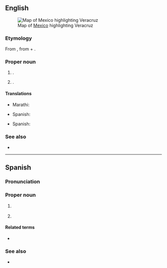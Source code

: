 {{also|Vera Cruz}}
==English==
[[File:Mexico map, MX-VER.svg|thumb|Map of [[Mexico]] highlighting Veracruz]]

===Etymology===
From {{bor|en|es|Veracruz}}, from {{m|es|vero|vera|t=true}} + {{m|es|cruz|t=cross}}.

===Proper noun===
{{en-proper noun}}

# {{place|en|coastal state|in southeastern|c/Mexico}}.
# {{place|en|city|s/Veracruz|c/Mexico}}.

====Translations====
{{trans-top|state of Mexico}}
* Marathi: {{t|mr|वेराक्रुज|n}}
{{trans-mid}}
* Spanish: {{t+|es|Veracruz|f}}
{{trans-bottom}}

{{trans-top|city in Mexico}}
{{trans-mid}}
* Spanish: {{t+|es|Veracruz}}
{{trans-bottom}}

===See also===
* {{pedialite}}

----

==Spanish==

===Pronunciation===
{{es-IPA}}

===Proper noun===
{{es-proper noun|f}}

# {{place|es|state|c/Mexico|t=Veracruz}}
#: {{syn|es|VC|q1=abbreviation}}
# {{place|es|city|c/Mexico|t=Veracruz}}

====Related terms====
* {{l|es|veracruzano}}

===See also===
* {{pedialite|lang=es}}